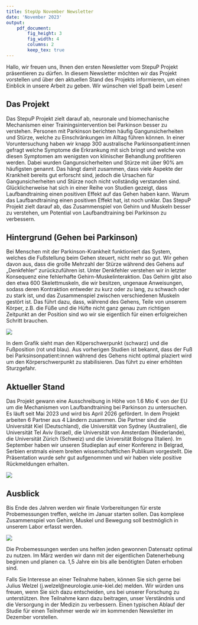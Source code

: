 ```yaml
---
title: StepUp November Newsletter
date: 'November 2023'
output:
    pdf_document:
        fig_height: 3
        fig_width: 4
        columns: 2
        keep_tex: true
---
```



Hallo, wir freuen uns, Ihnen den ersten Newsletter vom StepuP Projekt präsentieren zu dürfen. In diesem Newsletter möchten wir das Projekt vorstellen und über den aktuellen Stand des Projekts informieren, um einen Einblick in unsere Arbeit zu geben. Wir wünschen viel Spaß beim Lesen!

## Das Projekt
Das StepuP Projekt zielt darauf ab, neuronale und biomechanische Mechanismen einer Trainingsintervention bei Parkinson besser zu verstehen. Personen mit Parkinson berichten häufig Gangunsicherheiten und Stürze, welche zu Einschränkungen im Alltag führen können. In einer Voruntersuchung haben wir knapp 300 australische Parkinsonpatient:innen gefragt welche Symptome die Erkrankung mit sich bringt und welche von diesen Symptomen am wenigsten von klinischer Behandlung profitieren werden. Dabei wurden Gangunsicherheiten und Stürze mit über 90% am häufigsten genannt. Das hängt damit zusammen, dass viele Aspekte der Krankheit bereits gut erforscht sind, jedoch die Ursachen für Gangunsicherheiten und Stürze noch nicht vollständig verstanden sind. Glücklicherweise hat sich in einer Reihe von Studien gezeigt, dass Laufbandtraining einen positiven Effekt auf das Gehen haben kann. Warum das Laufbandtraining einen positiven Effekt hat, ist noch unklar. Das StepuP Projekt zielt darauf ab, das Zusammenspiel von Gehirn und Muskeln besser zu verstehen, um Potential von Laufbandtraining bei Parkinson zu verbessern. 

## Hintergrund (Gehen bei Parkinson)
Bei Menschen mit der Parkinson-Krankheit funktioniert das System, welches die Fußstellung beim Gehen steuert, nicht mehr so gut. Wir gehen davon aus, dass die große Mehrzahl der Stürze während des Gehens auf „Denkfehler“ zurückzuführen ist. Unter Denkfehler verstehen wir in letzter Konsequenz eine fehlerhafte Gehirn-Muskelinteraktion. Das Gehirn gibt also den etwa 600 Skelettmuskeln, die wir besitzen, ungenaue Anweisungen, sodass deren Kontraktion entweder zu kurz oder zu lang, zu schwach oder zu stark ist, und das Zusammenspiel zwischen verschiedenen Muskeln gestört ist. Das führt dazu, dass, während des Gehens, Teile von unserem Körper, z.B. die Füße und die Hüfte nicht ganz genau zum richtigen Zeitpunkt an der Position sind wo wir sie eigentlich für einen erfolgreichen Schritt brauchen.

![](pics/foot_placement_model.png)

In dem Grafik sieht man den Köperschwerpunkt (schwarz) und die Fußposition (rot und blau). Aus vorherigen Studien ist bekannt, dass der Fuß bei Parksinsonpatient:innen während des Gehens nicht optimal plaziert wird um den Körperschwerpunkt zu stabilisieren. Das führt zu einer erhöhten Sturzgefahr.

## Aktueller Stand
Das Projekt gewann eine Ausschreibung in Höhe von 1.6 Mio € von der EU um die Mechanismen von Laufbandtraining bei Parkinson zu untersuchen. Es läuft seit Mai 2023 und wird bis April 2026 gefördert. In dem Projekt arbeiten 6 Partner aus 4 Ländern zusammen. Die Partner sind die Universität Kiel (Deutschland), die Universität von Sydney (Australien), die Universität Tel Aviv (Israel), die Universität von Amsterdam (Niederlande), die Universität Zürich (Schweiz) und die Universität Bologna (Italien). Im September haben wir unseren Studieplan auf einer Konferenz in Belgrad, Serbien erstmals einem breiten wissenschaftlichen Publikum vorgestellt. Die Präsentation wurde sehr gut aufgenommen und wir haben viele positive Rückmeldungen erhalten.

![](pics/belgrade.jpg)

## Ausblick
Bis Ende des Jahren werden wir finale Vorbereitungen für erste Probemessungen treffen, welche im Januar starten sollen. Das komplexe Zusammenspiel von Gehirn, Muskel und Bewegung soll bestmöglich in unserem Labor erfasst werden. 

![](pics/lab.jpg){width=2cm, fig-align="center"}

Die Probemessungen werden uns helfen jeden gewonnen Datensatz optimal zu nutzen. Im März werden wir dann mit der eigentlichen Datenerhebung beginnen und planen ca. 1,5 Jahre ein bis alle benötigten Daten erhoben sind. 

Falls Sie Interesse an einer Teilnahme haben, können Sie sich gerne bei Julius Welzel (j.welzel@neurologie.unie-kiel.de) melden. Wir würden uns freuen, wenn Sie sich dazu entscheiden, uns bei unserer Forschung zu unterstützen. 
Ihre Teilnahme kann dazu beitragen, unser Verständnis und die Versorgung in der Medizin zu verbessern. Einen typischen Ablauf der Studie für einen Teilnehmer werde wir im kommenden Newsletter im Dezember vorstellen.